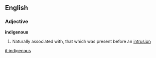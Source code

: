 ==English==
===Adjective===
'''indigenous'''

# Naturally associated with, that which was present before an [[intrusion]]

[[it:indigenous]]